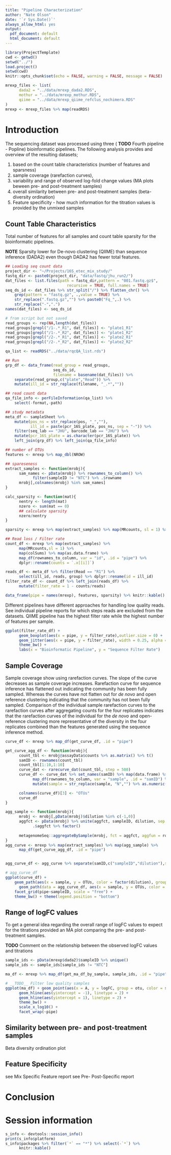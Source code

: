 ```yaml
---
title: "Pipeline Characterization"
author: "Nate Olson"
date: '`r Sys.Date()`'
always_allow_html: yes
output:
  pdf_document: default
  html_document: default
---
```


```r
library(ProjectTemplate)
cwd <- getwd()
setwd("../")
load.project()
setwd(cwd)
knitr::opts_chunk$set(echo = FALSE, warning = FALSE, message = FALSE)
```

```r
mrexp_files <- list(
      dada2 = "../data/mrexp_dada2.RDS",
      mothur = "../data/mrexp_mothur.RDS",
      qiime = "../data/mrexp_qiime_refclus_nochimera.RDS"
)
mrexp <- mrexp_files %>% map(readRDS)
```


# Introduction 
The sequencing dataset was processed using three ( __TODO__ Fourth pipeline - Popline) bioinformatic pipelines. 
The following analysis provides and overview of the resulting datasets; 

1. based on the count table characteristics (number of features and sparsness)
2. sample coverage (rarefaction curves),
3. variability and range of observed log-fold change values (MA plots beween pre- and post-treatment samples)
4. overall similarity between pre- and post-treatment samples (beta-diversity ordination) 
5. Feature specificity - how much information for the titration values is provided by the unmixed samples 

## Count Table Characteristics
Total number of features for all samples and count table sparsity for the bioinformatic pipelines.  

__NOTE__ Sparsity lower for De-novo clustering (QIIME) than sequence inference (DADA2) even though DADA2 has fewer total features. 
```r
## Loading seq count data
project_dir <- "~/Projects/16S_etec_mix_study/"
fastq_dir <- paste0(project_dir, "data/fastq/jhu_run2/")
dat_files <- list.files(path = fastq_dir,pattern = "001.fastq.gz$",
                           recursive = TRUE, full.names = TRUE)
seq_ds_id <- dat_files %>% str_split("/") %>% flatten_chr() %>% 
    grep(pattern = "fastq.gz", .,value = TRUE) %>%
    str_replace(".fastq.gz","") %>% paste0("Fq_",.) %>% 
    str_replace("-",".")
names(dat_files) <- seq_ds_id 

# from script but not saved
read_groups <- rep(NA,length(dat_files))
read_groups[grepl("/1-.*_R1", dat_files)] <- "plate1_R1"
read_groups[grepl("/1-.*_R2", dat_files)] <- "plate1_R2"
read_groups[grepl("/2-.*_R1", dat_files)] <- "plate2_R1"
read_groups[grepl("/2-.*_R2", dat_files)] <- "plate2_R2"

qa_list <- readRDS("../data/rqcQA_list.rds") 

## Run 
grp_df <- data_frame(read_group = read_groups, 
                     seq_ds_id, 
                     filename = basename(dat_files)) %>%
    separate(read_group,c("plate","Read")) %>% 
    mutate(ill_id = str_replace(filename, "_.*",""))

## read count data 
qa_file_info <- perFileInformation(qa_list) %>% 
    select(-format,-path)

## study metadata
meta_df <- sampleSheet %>% 
    mutate(pos_ns = str_replace(pos, "_",""),
           ill_id = paste(pcr_16S_plate, pos_ns, sep = "-")) %>% 
    filter(seq_lab == "JHU", barcode_lab == "JHU") %>% 
    mutate(pcr_16S_plate = as.character(pcr_16S_plate)) %>% 
    left_join(grp_df) %>% left_join(qa_file_info)
```



```r
## number of OTUs
features <- mrexp %>% map_dbl(NROW)

## spareseness
extract_samples <- function(mrobj){
      sam_names <- pData(mrobj) %>% rownames_to_column() %>% 
            filter(sampleID != "NTC") %>% .$rowname
      mrobj[,colnames(mrobj) %in% sam_names]
}

calc_sparsity <- function(mat){
      nentry <- length(mat)
      nzero <- sum(mat == 0)
      ## calculate sparsity 
      nzero/nentry
}

sparsity <- mrexp %>% map(extract_samples) %>% map(MRcounts, sl = 1) %>% map_dbl(calc_sparsity)
```


```r
## Read loss / Filter rate 
count_df <- mrexp %>% map(extract_samples) %>% 
      map(MRcounts,sl = 1) %>% 
      map(colSums) %>% map(as.data.frame) %>% 
      map_df(rownames_to_column, var = "id", .id = "pipe") %>% 
      dplyr::rename(counts = `.x[[i]]`)

reads_df <- meta_df %>% filter(Read == "R1") %>% 
      select(ill_id, reads, group) %>% dplyr::rename(id = ill_id)
filter_rate_df <- count_df %>% left_join(reads_df) %>%
      mutate(filter_rate = 1 - counts/reads)
```

```r
data_frame(pipe = names(mrexp), features, sparsity) %>% knitr::kable()
```

Different pipelines have different approaches for handling low quality reads. See individual pipeline reports for which steps reads are excluded from the datasets. 
QIIME pipeline has the highest filter rate while the highest number of features per sample. 

```r
ggplot(filter_rate_df) + 
      geom_boxplot(aes(x = pipe, y = filter_rate),outlier.size = 0) +
      geom_jitter(aes(x = pipe, y = filter_rate), width = 0.25, alpha = 0.5) +
      theme_bw() + 
      labs(x = "Bioinformatic Pipeline", y = "Sequence Filter Rate")
```



## Sample Coverage 
Sample coverage show using rarefaction curves. 
The slope of the curve decreases as sample coverage increases. 
Rarefaction curve for sequence inference has flattened out indicating the community has been fully sampled. 
Whereas the curves have not flatten out for _de novo_ and open reference clustering indicating that the community has not been fully sampled. 
Comparison of the individual sample rarefaction curves to the rarefaction curves after aggregating counts for the four replicates indicates that the rarefaction curves of the individual for the _de novo_ and open-reference clustering more representative of the diversity in the four replicates combined than the features generated using the sequence inference method. 

```r
curve_df <- mrexp %>% map_df(get_curve_df, .id = "pipe")
```


```r
get_curve_agg_df <- function(mrobj){
      count_tbl <- mrobj@assayData$counts %>% as.matrix() %>% t() 
      samID <- rownames(count_tbl)
      count_tbl[1:10,1:10]
      curve_dat <- rarecurve_dat(count_tbl, step = 500)
      curve_df <- curve_dat %>% set_names(samID) %>% map(data.frame) %>%
            map_df(rownames_to_column, var = "sample", .id = "samID") %>%
            mutate(sample = str_replace(sample, "N","") %>% as.numeric())

      colnames(curve_df)[3] <- "OTUs"
      curve_df
}

agg_sample <- function(mrobj){
      mrobj <- mrobj[,pData(mrobj)$dilution %in% c(-1,0)]
      aggfct <- pData(mrobj) %>% unite(aggfct, sampleID, dilution, sep = ":") %>% 
            .$aggfct %>% factor()   
            
      metagenomeSeq::aggregateBySample(mrobj, fct = aggfct, aggfun = rowSums) 
}
agg_curve <- mrexp %>% map(extract_samples) %>% map(agg_sample) %>% 
      map_df(get_curve_agg_df, .id = "pipe")


agg_curve_df <- agg_curve %>% separate(samID,c("sampleID","dilution"),sep = ":",remove = FALSE) 
```

```r
# agg_curve_df
ggplot(curve_df) + 
    geom_path(aes(x = sample, y = OTUs, color = factor(dilution), group = samID)) +  
      geom_path(data = agg_curve_df, aes(x = sample, y = OTUs, color = factor(dilution), group = samID), alpha = 0.5, linetype = 2) + 
    facet_grid(pipe~sampleID, scale = "free") + 
    theme_bw() + theme(legend.position = "bottom")
```

## Range of logFC values
To get a general idea regarding the overall range of logFC values to expect for the titrations provided an MA plot comparing the pre- and post-treatment samples. 

__TODO__ Comment on the relationship between the observed logFC values and titrations
```r
sample_ids <- pData(mrexp$dada2)$sampleID %>% unique()
sample_ids <- sample_ids[sample_ids != "NTC"]

ma_df <- mrexp %>% map_df(get_ma_df_by_sample, sample_ids, .id = "pipe")
```

```r
# __TODO__ Filter low quality samples 
ggplot(ma_df) + geom_point(aes(x = A, y = logFC, group = otu, color = sampleID), alpha = 0.5) + 
      geom_hline(aes(yintercept = -1), linetype = 2) + 
      geom_hline(aes(yintercept = 1), linetype = 2) + 
      theme_bw() +
      scale_x_log10() +
      facet_wrap(~pipe)
```


## Similarity between pre- and post-treatment samples
Beta diversity ordination plot 

## Feature Specificity
see Mix Specific Feature report
see Pre- Post-Specific report 

# Conclusion


# Session information
```r
s_info <- devtools::session_info()
print(s_info$platform)
s_info$packages %>% filter(`*` == "*") %>% select(-`*`) %>% 
      knitr::kable()
```